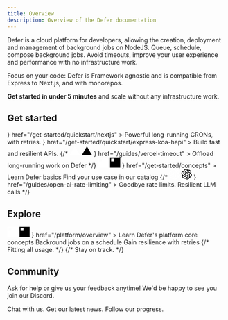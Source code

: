 ```yaml
---
title: Overview
description: Overview of the Defer documentation
---
```


Defer is a cloud platform for developers, allowing the creation, deployment and
management of background jobs on NodeJS. Queue, schedule, compose background
jobs. Avoid timeouts, improve your user experience and performance with no
infrastructure work.

Focus on your code: Defer is Framework agnostic and is compatible from Express
to Next.js, and with monorepos.

**Get started in under 5 minutes** and scale without any infrastructure work.

## Get started

<CardGroup cols={2}>
  <Card
    title="Set up with Next.js"
    icon={
      <svg
        className="fill"
        width="24"
        height="24"
        viewBox=".5 -.2 1023 1024.1"
        xmlns="http://www.w3.org/2000/svg"
      >
        <path d="m478.5.6c-2.2.2-9.2.9-15.5 1.4-145.3 13.1-281.4 91.5-367.6 212-48 67-78.7 143-90.3 223.5-4.1 28.1-4.6 36.4-4.6 74.5s.5 46.4 4.6 74.5c27.8 192.1 164.5 353.5 349.9 413.3 33.2 10.7 68.2 18 108 22.4 15.5 1.7 82.5 1.7 98 0 68.7-7.6 126.9-24.6 184.3-53.9 8.8-4.5 10.5-5.7 9.3-6.7-.8-.6-38.3-50.9-83.3-111.7l-81.8-110.5-102.5-151.7c-56.4-83.4-102.8-151.6-103.2-151.6-.4-.1-.8 67.3-1 149.6-.3 144.1-.4 149.9-2.2 153.3-2.6 4.9-4.6 6.9-8.8 9.1-3.2 1.6-6 1.9-21.1 1.9h-17.3l-4.6-2.9c-3-1.9-5.2-4.4-6.7-7.3l-2.1-4.5.2-200.5.3-200.6 3.1-3.9c1.6-2.1 5-4.8 7.4-6.1 4.1-2 5.7-2.2 23-2.2 20.4 0 23.8.8 29.1 6.6 1.5 1.6 57 85.2 123.4 185.9s157.2 238.2 201.8 305.7l81 122.7 4.1-2.7c36.3-23.6 74.7-57.2 105.1-92.2 64.7-74.3 106.4-164.9 120.4-261.5 4.1-28.1 4.6-36.4 4.6-74.5s-.5-46.4-4.6-74.5c-27.8-192.1-164.5-353.5-349.9-413.3-32.7-10.6-67.5-17.9-106.5-22.3-9.6-1-75.7-2.1-84-1.3zm209.4 309.4c4.8 2.4 8.7 7 10.1 11.8.8 2.6 1 58.2.8 183.5l-.3 179.8-31.7-48.6-31.8-48.6v-130.7c0-84.5.4-132 1-134.3 1.6-5.6 5.1-10 9.9-12.6 4.1-2.1 5.6-2.3 21.3-2.3 14.8 0 17.4.2 20.7 2z"></path>
        <path d="m784.3 945.1c-3.5 2.2-4.6 3.7-1.5 2 2.2-1.3 5.8-4 5.2-4.1-.3 0-2 1-3.7 2.1zm-6.9 4.5c-1.8 1.4-1.8 1.5.4.4 1.2-.6 2.2-1.3 2.2-1.5 0-.8-.5-.6-2.6 1.1zm-5 3c-1.8 1.4-1.8 1.5.4.4 1.2-.6 2.2-1.3 2.2-1.5 0-.8-.5-.6-2.6 1.1zm-5 3c-1.8 1.4-1.8 1.5.4.4 1.2-.6 2.2-1.3 2.2-1.5 0-.8-.5-.6-2.6 1.1zm-7.6 4c-3.8 2-3.6 2.8.2.9 1.7-.9 3-1.8 3-2 0-.7-.1-.6-3.2 1.1z"></path>
      </svg>
    }
    href="/get-started/quickstart/nextjs"
  >
    Powerful long-running CRONs, with retries.
  </Card>
  <Card
    title="Set up with Express"
    icon={
      <svg
        className="fill"
        xmlns="http://www.w3.org/2000/svg"
        viewBox="0 0 32 32"
        width="24"
        height="24"
      >
        <path d="M32 24.795c-1.164.296-1.884.013-2.53-.957l-4.594-6.356-.664-.88-5.365 7.257c-.613.873-1.256 1.253-2.4.944l6.87-9.222-6.396-8.33c1.1-.214 1.86-.105 2.535.88l4.765 6.435 4.8-6.4c.615-.873 1.276-1.205 2.38-.883l-2.48 3.288-3.36 4.375c-.4.5-.345.842.023 1.325L32 24.795zM.008 15.427l.562-2.764C2.1 7.193 8.37 4.92 12.694 8.3c2.527 1.988 3.155 4.8 3.03 7.95H1.48c-.214 5.67 3.867 9.092 9.07 7.346 1.825-.613 2.9-2.042 3.438-3.83.273-.896.725-1.036 1.567-.78-.43 2.236-1.4 4.104-3.45 5.273-3.063 1.75-7.435 1.184-9.735-1.248C1 21.6.434 19.812.18 17.9c-.04-.316-.12-.617-.18-.92q.008-.776.008-1.552zm1.498-.38h12.872c-.084-4.1-2.637-7.012-6.126-7.037-3.83-.03-6.58 2.813-6.746 7.037z"></path>
      </svg>
    }
    href="/get-started/quickstart/express-koa-hapi"
  >
    Build fast and resilient APIs.
  </Card>
  {/* <Card
    title="Get rid of Vercel's timeout"
    icon={
      <>
        <svg
          width="24"
          height="24"
          viewBox="0 0 76 65"
          fill="none"
          xmlns="http://www.w3.org/2000/svg"
          className="hidden dark:block"
        >
          <path d="M37.5274 0L75.0548 65H0L37.5274 0Z" fill="#FFF" />
        </svg>
        <svg
          width="24"
          height="24"
          viewBox="0 0 76 65"
          fill="none"
          xmlns="http://www.w3.org/2000/svg"
          className="dark:hidden"
        >
          <path d="M37.5274 0L75.0548 65H0L37.5274 0Z" fill="#000" />
        </svg>
      </>
    }
    href="/guides/vercel-timeout"
  >
    Offload long-running work on Defer
  </Card> */}
  <Card
    title="Defer 101"
    icon={
      <>
        <svg
          width="24"
          height="24"
          viewBox="0 0 40 41"
          fill="none"
          xmlns="http://www.w3.org/2000/svg"
          className="hidden dark:block"
        >
          <path
            fillRule="evenodd"
            clipRule="evenodd"
            d="M40 0.5V40.5H0V0.5H40ZM15.7143 4.78571H4.28571V16.2143H15.7143V4.78571ZM4.28571 20.5H20V4.78571H25.7143V26.2143H4.28571V20.5ZM4.28571 36.2143V30.5H30V4.78571H35.7143V36.2143H4.28571Z"
            fill="white"
          />
        </svg>
        <svg
          width="24"
          height="24"
          viewBox="0 0 40 41"
          fill="none"
          xmlns="http://www.w3.org/2000/svg"
          className="block dark:hidden"
        >
          <path
            fillRule="evenodd"
            clipRule="evenodd"
            d="M40 0.5V40.5H0V0.5H40ZM15.7143 4.78571H4.28571V16.2143H15.7143V4.78571ZM4.28571 20.5H20V4.78571H25.7143V26.2143H4.28571V20.5ZM4.28571 36.2143V30.5H30V4.78571H35.7143V36.2143H4.28571Z"
            fill="black"
          />
        </svg>
      </>
    }
    href="/get-started/concepts"
  >
    Learn Defer basics
  </Card>
  <Card
    title="Job guides and examples"
    icon="box"
    iconType="light"
    href="/guides/overview"
  >
    Find your use case in our catalog
  </Card>
  {/* <Card
    title="Handle OpenAI rate-limiting"
    icon={
      <>
        <svg
          fill="#FFF"
          width="24"
          height="24"
          viewBox="0 0 24 24"
          role="img"
          xmlns="http://www.w3.org/2000/svg"
          className="hidden dark:block"
        >
          <title>OpenAI icon</title>
          <path d="M22.2819 9.8211a5.9847 5.9847 0 0 0-.5157-4.9108 6.0462 6.0462 0 0 0-6.5098-2.9A6.0651 6.0651 0 0 0 4.9807 4.1818a5.9847 5.9847 0 0 0-3.9977 2.9 6.0462 6.0462 0 0 0 .7427 7.0966 5.98 5.98 0 0 0 .511 4.9107 6.051 6.051 0 0 0 6.5146 2.9001A5.9847 5.9847 0 0 0 13.2599 24a6.0557 6.0557 0 0 0 5.7718-4.2058 5.9894 5.9894 0 0 0 3.9977-2.9001 6.0557 6.0557 0 0 0-.7475-7.0729zm-9.022 12.6081a4.4755 4.4755 0 0 1-2.8764-1.0408l.1419-.0804 4.7783-2.7582a.7948.7948 0 0 0 .3927-.6813v-6.7369l2.02 1.1686a.071.071 0 0 1 .038.052v5.5826a4.504 4.504 0 0 1-4.4945 4.4944zm-9.6607-4.1254a4.4708 4.4708 0 0 1-.5346-3.0137l.142.0852 4.783 2.7582a.7712.7712 0 0 0 .7806 0l5.8428-3.3685v2.3324a.0804.0804 0 0 1-.0332.0615L9.74 19.9502a4.4992 4.4992 0 0 1-6.1408-1.6464zM2.3408 7.8956a4.485 4.485 0 0 1 2.3655-1.9728V11.6a.7664.7664 0 0 0 .3879.6765l5.8144 3.3543-2.0201 1.1685a.0757.0757 0 0 1-.071 0l-4.8303-2.7865A4.504 4.504 0 0 1 2.3408 7.872zm16.5963 3.8558L13.1038 8.364 15.1192 7.2a.0757.0757 0 0 1 .071 0l4.8303 2.7913a4.4944 4.4944 0 0 1-.6765 8.1042v-5.6772a.79.79 0 0 0-.407-.667zm2.0107-3.0231l-.142-.0852-4.7735-2.7818a.7759.7759 0 0 0-.7854 0L9.409 9.2297V6.8974a.0662.0662 0 0 1 .0284-.0615l4.8303-2.7866a4.4992 4.4992 0 0 1 6.6802 4.66zM8.3065 12.863l-2.02-1.1638a.0804.0804 0 0 1-.038-.0567V6.0742a4.4992 4.4992 0 0 1 7.3757-3.4537l-.142.0805L8.704 5.459a.7948.7948 0 0 0-.3927.6813zm1.0976-2.3654l2.602-1.4998 2.6069 1.4998v2.9994l-2.5974 1.4997-2.6067-1.4997Z" />
        </svg>
        <svg
          fill="#000"
          width="24"
          height="24"
          viewBox="0 0 24 24"
          role="img"
          xmlns="http://www.w3.org/2000/svg"
          className="dark:hidden"
        >
          <title>OpenAI icon</title>
          <path d="M22.2819 9.8211a5.9847 5.9847 0 0 0-.5157-4.9108 6.0462 6.0462 0 0 0-6.5098-2.9A6.0651 6.0651 0 0 0 4.9807 4.1818a5.9847 5.9847 0 0 0-3.9977 2.9 6.0462 6.0462 0 0 0 .7427 7.0966 5.98 5.98 0 0 0 .511 4.9107 6.051 6.051 0 0 0 6.5146 2.9001A5.9847 5.9847 0 0 0 13.2599 24a6.0557 6.0557 0 0 0 5.7718-4.2058 5.9894 5.9894 0 0 0 3.9977-2.9001 6.0557 6.0557 0 0 0-.7475-7.0729zm-9.022 12.6081a4.4755 4.4755 0 0 1-2.8764-1.0408l.1419-.0804 4.7783-2.7582a.7948.7948 0 0 0 .3927-.6813v-6.7369l2.02 1.1686a.071.071 0 0 1 .038.052v5.5826a4.504 4.504 0 0 1-4.4945 4.4944zm-9.6607-4.1254a4.4708 4.4708 0 0 1-.5346-3.0137l.142.0852 4.783 2.7582a.7712.7712 0 0 0 .7806 0l5.8428-3.3685v2.3324a.0804.0804 0 0 1-.0332.0615L9.74 19.9502a4.4992 4.4992 0 0 1-6.1408-1.6464zM2.3408 7.8956a4.485 4.485 0 0 1 2.3655-1.9728V11.6a.7664.7664 0 0 0 .3879.6765l5.8144 3.3543-2.0201 1.1685a.0757.0757 0 0 1-.071 0l-4.8303-2.7865A4.504 4.504 0 0 1 2.3408 7.872zm16.5963 3.8558L13.1038 8.364 15.1192 7.2a.0757.0757 0 0 1 .071 0l4.8303 2.7913a4.4944 4.4944 0 0 1-.6765 8.1042v-5.6772a.79.79 0 0 0-.407-.667zm2.0107-3.0231l-.142-.0852-4.7735-2.7818a.7759.7759 0 0 0-.7854 0L9.409 9.2297V6.8974a.0662.0662 0 0 1 .0284-.0615l4.8303-2.7866a4.4992 4.4992 0 0 1 6.6802 4.66zM8.3065 12.863l-2.02-1.1638a.0804.0804 0 0 1-.038-.0567V6.0742a4.4992 4.4992 0 0 1 7.3757-3.4537l-.142.0805L8.704 5.459a.7948.7948 0 0 0-.3927.6813zm1.0976-2.3654l2.602-1.4998 2.6069 1.4998v2.9994l-2.5974 1.4997-2.6067-1.4997Z" />
        </svg>
      </>
    }
    href="/guides/open-ai-rate-limiting"
  >
    Goodbye rate limits. Resilient LLM calls
  </Card> */}
</CardGroup>

## Explore

<CardGroup cols={2}>
  <Card
    title="Defer, under the hood"
    icon={
      <>
        <svg
          width="24"
          height="24"
          viewBox="0 0 40 41"
          fill="none"
          xmlns="http://www.w3.org/2000/svg"
          className="hidden dark:block"
        >
          <path
            fillRule="evenodd"
            clipRule="evenodd"
            d="M40 0.5V40.5H0V0.5H40ZM15.7143 4.78571H4.28571V16.2143H15.7143V4.78571ZM4.28571 20.5H20V4.78571H25.7143V26.2143H4.28571V20.5ZM4.28571 36.2143V30.5H30V4.78571H35.7143V36.2143H4.28571Z"
            fill="white"
          />
        </svg>
        <svg
          width="24"
          height="24"
          viewBox="0 0 40 41"
          fill="none"
          xmlns="http://www.w3.org/2000/svg"
          className="block dark:hidden"
        >
          <path
            fillRule="evenodd"
            clipRule="evenodd"
            d="M40 0.5V40.5H0V0.5H40ZM15.7143 4.78571H4.28571V16.2143H15.7143V4.78571ZM4.28571 20.5H20V4.78571H25.7143V26.2143H4.28571V20.5ZM4.28571 36.2143V30.5H30V4.78571H35.7143V36.2143H4.28571Z"
            fill="black"
          />
        </svg>
      </>
    }
    href="/platform/overview"
  >
    Learn Defer's platform core concepts
  </Card>
  <Card
    title="Recurring jobs"
    icon="clock"
    iconType="light"
    href="/features/cron"
  >
    Backround jobs on a schedule
  </Card>
  <Card
    title="Configuring Retries"
    icon="repeat"
    iconType="light"
    href="/features/retries"
  >
    Gain resilience with retries
  </Card>
  {/* <Card
    title="Plans & Limits"
    icon={"bolt"}
    iconType={"light"}
    href="/platform/limits"
  >
    Fitting all usage.
  </Card> */}
  {/* <Card
    title="Changelogs"
    icon={"book"}
    iconType={"light"}
    href="/platform/changelog"
  >
    Stay on track.
  </Card> */}
</CardGroup>

## Community

Ask for help or give us your feedback anytime! We'd be happy to see you join our
Discord.

<CardGroup cols={3}>
  <Card title="Discord" icon={"discord"} href="https://discord.gg/x2v84Vqsk6">
    Chat with us.
  </Card>
  <Card title="Twitter" icon={"twitter"} href="https://twitter.com/defer_run">
    Get our latest news.
  </Card>
  <Card
    title="GitHub"
    icon={"github"}
    href="https://github.com/defer-run/defer"
  >
    Follow our progress.
  </Card>
</CardGroup>
